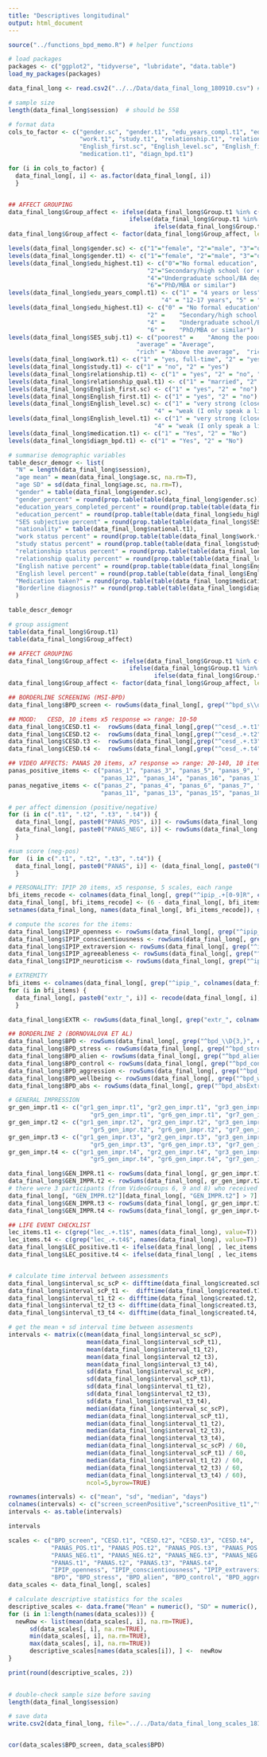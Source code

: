 ```yaml
---
title: "Descriptives longitudinal"
output: html_document
---
```



```r
source("../functions_bpd_memo.R") # helper functions

# load packages
packages <- c("ggplot2", "tidyverse", "lubridate", "data.table")
load_my_packages(packages)

```

```r
data_final_long <- read.csv2("../../Data/data_final_long_180910.csv") # all merged data, clean (attention check included)

# sample size
length(data_final_long$session)  # should be 558

# format data
cols_to_factor <- c("gender.sc", "gender.t1", "edu_years_compl.t1", "edu_highest.t1", "SES_subj.t1", "national.t1", 
                    "work.t1", "study.t1", "relationship.t1", "relationship_qual.t1", 
                    "English_first.sc", "English_level.sc", "English_first.t1", "English_level.t1", 
                    "medication.t1", "diagn_bpd.t1")

for (i in cols_to_factor) {
  data_final_long[, i] <- as.factor(data_final_long[, i]) 
  }


## AFFECT GROUPING
data_final_long$Group_affect <- ifelse(data_final_long$Group.t1 %in% c("1", "2", "3"), "positive", 
                                  ifelse(data_final_long$Group.t1 %in% c("4", "5", "6"), "neutral", 
                                         ifelse(data_final_long$Group.t1 %in% c("7", "8", "9"), "negative", NA)))
data_final_long$Group_affect <- factor(data_final_long$Group_affect, levels=c("1" = "positive", "2" = "neutral", "3"="negative"))

levels(data_final_long$gender.sc) <- c("1"="female", "2"="male", "3"="other", "4"="I don't want to tell")
levels(data_final_long$gender.t1) <- c("1"="female", "2"="male", "3"="other", "4"="I don't want to tell")
levels(data_final_long$edu_highest.t1) <- c("0"="No formal education", "1"="Primary school (or equivalent)", 
                                       "2"="Secondary/high school (or equivalent)", "3"="Vocational school (or equivalent)", 
                                       "4"="Undergraduate school/BA degree (or equivalent)", "5"="Graduate school/MA degree (or equivalent)", 
                                       "6"="PhD/MBA or similar")
levels(data_final_long$edu_years_compl.t1) <- c("1" = "4 years or less",	"2" =	"5-8 years", 	"3" =	"9-12 years", 
                                           "4" = "12-17 years", "5" = "17-20 years", "6" =	"more than 20 years")
levels(data_final_long$edu_highest.t1) <- c("0" = "No formal education", "1" =	"Primary school (or equivalent)", 
                                       "2" =	"Secondary/high school (or equivalent)", "3" =	"Vocational school (or equivalent)", 
                                       "4" =	"Undergraduate school/BA degree (or equivalent)", "5" =	"Graduate school/MA degree (or equivalent)", 
                                       "6" =	"PhD/MBA or similar")
levels(data_final_long$SES_subj.t1) <- c("poorest" =	"Among the poorest", "poorer" =	"Poor", "poor" = "Below average", 
                                    "average" = "Average", 
                                    "rich" = "Above the average",  "richer" =	"Wealthy", "richest"	= "Among the wealthiest")
levels(data_final_long$work.t1) <- c("1" = "yes, full-time", "2" = "yes, part-time", "3" = "yes, less than part time", "4" = "no")
levels(data_final_long$study.t1) <- c("1" = "no", "2" = "yes")
levels(data_final_long$relationship.t1) <- c("1" = "yes", "2" = "no", "3" = "other", "4" = "I don't want to tell")
levels(data_final_long$relationship_qual.t1) <- c("1" = "married", "2" = "living together", "3" = "not living together", "4" = "I don't want to tell")
levels(data_final_long$English_first.sc) <- c("1" = "yes", "2" = "no")
levels(data_final_long$English_first.t1) <- c("1" = "yes", "2" = "no")
levels(data_final_long$English_level.sc) <- c("1" = "very strong (close to native)", "2" = "strong (fluent)", "3" = "medium (I speak okay)", 
                                         "4" = "weak (I only speak a little)", "5" = "very weak" )
levels(data_final_long$English_level.t1) <- c("1" = "very strong (close to native)", "2" = "strong (fluent)", "3" = "medium (I speak okay)", 
                                         "4" = "weak (I only speak a little)", "5" = "very weak" )
levels(data_final_long$medication.t1) <- c("1" = "Yes", "2" = "No")
levels(data_final_long$diagn_bpd.t1) <- c("1" = "Yes", "2" = "No")

```

```r
# summarise demographic variables
table_descr_demogr <- list(
  "N" = length(data_final_long$session),
  "age mean" = mean(data_final_long$age.sc, na.rm=T), 
  "age SD" = sd(data_final_long$age.sc, na.rm=T),
  "gender" = table(data_final_long$gender.sc), 
  "gender_percent" = round(prop.table(table(data_final_long$gender.sc))*100, 2),
  "education_years_completed_percent" = round(prop.table(table(data_final_long$edu_years_compl.t1))*100, 2),
  "education_percent" = round(prop.table(table(data_final_long$edu_highest.t1))*100, 2), 
  "SES subjective percent" = round(prop.table(table(data_final_long$SES_subj.t1))*100, 2), 
  "nationality" = table(data_final_long$national.t1), 
  "work status percent" = round(prop.table(table(data_final_long$work.t1))*100, 2),
  "study status percent" = round(prop.table(table(data_final_long$study.t1))*100, 2),
  "relationship status percent" = round(prop.table(table(data_final_long$relationship.t1))*100, 2),
  "relationship quality percent" = round(prop.table(table(data_final_long$relationship_qual.t1))*100, 2),
  "English native percent" = round(prop.table(table(data_final_long$English_first.sc))*100, 2), 
  "English level percent" = round(prop.table(table(data_final_long$English_level.sc))*100, 2), 
  "Medication taken?" = round(prop.table(table(data_final_long$medication.t1))*100, 2), 
  "Borderline diagnosis?" = round(prop.table(table(data_final_long$diagn_bpd.t1))*100, 2)
  )

table_descr_demogr

# group assigment 
table(data_final_long$Group.t1)
table(data_final_long$Group_affect)


```

```r
## AFFECT GROUPING
data_final_long$Group_affect <- ifelse(data_final_long$Group.t1 %in% c("1", "2", "3"), "positive", 
                                  ifelse(data_final_long$Group.t1 %in% c("4", "5", "6"), "neutral", 
                                         ifelse(data_final_long$Group.t1 %in% c("7", "8", "9"), "negative", NA)))
data_final_long$Group_affect <- factor(data_final_long$Group_affect, levels=c("1" = "positive", "2" = "neutral", "3"="negative"))

## BORDERLINE SCREENING (MSI-BPD)
data_final_long$BPD_screen <- rowSums(data_final_long[, grep("^bpd_s\\d+", colnames(data_final_long), value=T)], na.rm=F)

## MOOD:   CESD, 10 items x5 response => range: 10-50
data_final_long$CESD.t1 <-  rowSums(data_final_long[,grep("^cesd_.+.t1", colnames(data_final_long), value=T)], na.rm=F)
data_final_long$CESD.t2 <-  rowSums(data_final_long[,grep("^cesd_.+.t2", colnames(data_final_long), value=T)], na.rm=F)
data_final_long$CESD.t3 <-  rowSums(data_final_long[,grep("^cesd_.+.t3", colnames(data_final_long), value=T)], na.rm=F)
data_final_long$CESD.t4 <-  rowSums(data_final_long[,grep("^cesd_.+.t4", colnames(data_final_long), value=T)], na.rm=F)

## VIDEO AFFECTS: PANAS 20 items, x7 response => range: 20-140, 10 items for positive, 10 items for negative affect
panas_positive_items <- c("panas_1", "panas_3", "panas_5", "panas_9", "panas_10",
                          "panas_12", "panas_14", "panas_16", "panas_17", "panas_19")
panas_negative_items <- c("panas_2", "panas_4", "panas_6", "panas_7", "panas_8",
                          "panas_11", "panas_13", "panas_15", "panas_18", "panas_20")

# per affect dimension (positive/negative)
for (i in c(".t1", ".t2", ".t3", ".t4")) {
  data_final_long[, paste0("PANAS_POS", i)] <- rowSums(data_final_long[, paste0(panas_positive_items, rep(paste0(i), 10))], na.rm = F)
  data_final_long[, paste0("PANAS_NEG", i)] <- rowSums(data_final_long[, paste0(panas_negative_items, rep(paste0(i), 10))], na.rm = F)
  }

#sum score (neg-pos)
for  (i in c(".t1", ".t2", ".t3", ".t4")) {
  data_final_long[, paste0("PANAS", i)] <- (data_final_long[, paste0("PANAS_POS", i)] - data_final_long[, paste0("PANAS_NEG", i)])
  }

# PERSONALITY: IPIP 20 items, x5 response, 5 scales, each range 
bfi_items_recode <- colnames(data_final_long[, grep("^ipip_.+[0-9]R", colnames(data_final_long), value=F)])
data_final_long[, bfi_items_recode] <- (6 - data_final_long[, bfi_items_recode])
setnames(data_final_long, names(data_final_long[, bfi_items_recode]), gsub(pattern="R", replacement="", names(data_final_long[, bfi_items_recode])))

# compute the scores for the items:
data_final_long$IPIP_openness <- rowSums(data_final_long[, grep("^ipip_agree", names(data_final_long), value=T)], na.rm=F)
data_final_long$IPIP_conscientiousness <- rowSums(data_final_long[, grep("^ipip_consc", names(data_final_long), value=T)], na.rm=F)
data_final_long$IPIP_extraversion <- rowSums(data_final_long[, grep("^ipip_extra", names(data_final_long), value=T)], na.rm=F)
data_final_long$IPIP_agreeableness <- rowSums(data_final_long[, grep("^ipip_agree", names(data_final_long), value=T)], na.rm=F)
data_final_long$IPIP_neuroticism <- rowSums(data_final_long[, grep("^ipip_neuro", names(data_final_long), value=T)], na.rm=F)

# EXTREMITY
bfi_items <- colnames(data_final_long[, grep("^ipip_", colnames(data_final_long), value=F)])
for (i in bfi_items) {
  data_final_long[, paste0("extr_", i)] <- recode(data_final_long[, i], "1" = 2, "2" = 1, "3" = 0, "4" = 1, "5" = 2)
  }

data_final_long$EXTR <- rowSums(data_final_long[, grep("extr_", colnames(data_final_long), value=T)], na.rm=F)

## BORDERLINE 2 (BORNOVALOVA ET AL)
data_final_long$BPD <- rowSums(data_final_long[, grep("^bpd_\\D{3,}", colnames(data_final_long), value=T)], na.rm=F)
data_final_long$BPD_stress <- rowSums(data_final_long[, grep("^bpd_stress+", colnames(data_final_long), value=T)], na.rm=F)
data_final_long$BPD_alien <- rowSums(data_final_long[, grep("^bpd_alien+", colnames(data_final_long), value=T)], na.rm=F)
data_final_long$BPD_control <- rowSums(data_final_long[, grep("^bpd_contr+", colnames(data_final_long), value=T)], na.rm=F)
data_final_long$BPD_aggression <- rowSums(data_final_long[, grep("^bpd_aggr+", colnames(data_final_long), value=T)], na.rm=F)
data_final_long$BPD_wellbeing <- rowSums(data_final_long[, grep("^bpd_wb+", colnames(data_final_long), value=T)], na.rm=F)
data_final_long$BPD_abs <- rowSums(data_final_long[, grep("^bpd_absExtra_+", colnames(data_final_long), value=T)], na.rm=F)

# GENERAL IMPRESSION
gr_gen_impr.t1 <- c("gr1_gen_impr.t1", "gr2_gen_impr.t1", "gr3_gen_impr.t1", "gr4_gen_impr.t1", 
                       "gr5_gen_impr.t1", "gr6_gen_impr.t1", "gr7_gen_impr.t1", "gr8_gen_impr.t1", "gr9_gen_impr.t1")
gr_gen_impr.t2 <- c("gr1_gen_impr.t2", "gr2_gen_impr.t2", "gr3_gen_impr.t2", "gr4_gen_impr.t2", 
                       "gr5_gen_impr.t2", "gr6_gen_impr.t2", "gr7_gen_impr.t2", "gr8_gen_impr.t2", "gr9_gen_impr.t2")
gr_gen_impr.t3 <- c("gr1_gen_impr.t3", "gr2_gen_impr.t3", "gr3_gen_impr.t3", "gr4_gen_impr.t3", 
                       "gr5_gen_impr.t3", "gr6_gen_impr.t3", "gr7_gen_impr.t3", "gr8_gen_impr.t3", "gr9_gen_impr.t3")
gr_gen_impr.t4 <- c("gr1_gen_impr.t4", "gr2_gen_impr.t4", "gr3_gen_impr.t4", "gr4_gen_impr.t4", 
                       "gr5_gen_impr.t4", "gr6_gen_impr.t4", "gr7_gen_impr.t4", "gr8_gen_impr.t4", "gr9_gen_impr.t4")

data_final_long$GEN_IMPR.t1 <- rowSums(data_final_long[, gr_gen_impr.t1], na.rm=T)  #given that every participant watched/rated one video only
data_final_long$GEN_IMPR.t2 <- rowSums(data_final_long[, gr_gen_impr.t2], na.rm=T)  #given that every participant watched/rated one video only
# there were 3 participants (from VideoGroups 6, 9 and 8) who received all general impression items by a technical mistake. This data should be handled as missing. 
data_final_long[, "GEN_IMPR.t2"][data_final_long[, "GEN_IMPR.t2"] > 7] <- NA 
data_final_long$GEN_IMPR.t3 <- rowSums(data_final_long[, gr_gen_impr.t3], na.rm=T)  #given that every participant watched/rated one video only
data_final_long$GEN_IMPR.t4 <- rowSums(data_final_long[, gr_gen_impr.t4], na.rm=T)  #given that every participant watched/rated one video only

## LIFE EVENT CHECKLIST
lec_items.t1 <- c(grep("lec_.+.t1$", names(data_final_long), value=T))
lec_items.t4 <- c(grep("lec_.+.t4$", names(data_final_long), value=T))
data_final_long$LEC_positive.t1 <- ifelse(data_final_long[ , lec_items.t1] == "1" | data_final_long[ , lec_items.t1] == "2", T, F)
data_final_long$LEC_positive.t4 <- ifelse(data_final_long[ , lec_items.t4] == "1" | data_final_long[ , lec_items.t4] == "2", T, F)



```


```r
# calculate time interval between assessments
data_final_long$interval_sc_scP <- difftime(data_final_long$created.scP, data_final_long$created.sc, units='mins')
data_final_long$interval_scP_t1 <-  difftime(data_final_long$created.t1, data_final_long$created.scP, units='mins')
data_final_long$interval_t1_t2 <- difftime(data_final_long$created.t2, data_final_long$created.t1, units='mins')
data_final_long$interval_t2_t3 <- difftime(data_final_long$created.t3, data_final_long$created.t2, units='mins')
data_final_long$interval_t3_t4 <- difftime(data_final_long$created.t4, data_final_long$created.t3, units='mins')

# get the mean + sd interval time between assesments
intervals <- matrix(c(mean(data_final_long$interval_sc_scP),
                      mean(data_final_long$interval_scP_t1),
                      mean(data_final_long$interval_t1_t2),
                      mean(data_final_long$interval_t2_t3),
                      mean(data_final_long$interval_t3_t4), 
                      sd(data_final_long$interval_sc_scP),
                      sd(data_final_long$interval_scP_t1),
                      sd(data_final_long$interval_t1_t2),
                      sd(data_final_long$interval_t2_t3),
                      sd(data_final_long$interval_t3_t4), 
                      median(data_final_long$interval_sc_scP),
                      median(data_final_long$interval_scP_t1),
                      median(data_final_long$interval_t1_t2),
                      median(data_final_long$interval_t2_t3),
                      median(data_final_long$interval_t3_t4), 
                      median(data_final_long$interval_sc_scP) / 60, 
                      median(data_final_long$interval_scP_t1) / 60, 
                      median(data_final_long$interval_t1_t2) / 60, 
                      median(data_final_long$interval_t2_t3) / 60, 
                      median(data_final_long$interval_t3_t4) / 60),
                      ncol=5,byrow=TRUE)

rownames(intervals) <- c("mean", "sd", "median", "days")
colnames(intervals) <- c("screen_screenPositive","screenPositive_t1","t1_t2", "t2_t3", "t3_t4")
intervals <- as.table(intervals)

intervals
```



```r
scales <- c("BPD_screen", "CESD.t1", "CESD.t2", "CESD.t3", "CESD.t4", 
            "PANAS_POS.t1", "PANAS_POS.t2", "PANAS_POS.t3", "PANAS_POS.t4", 
            "PANAS_NEG.t1", "PANAS_NEG.t2", "PANAS_NEG.t3", "PANAS_NEG.t4",
            "PANAS.t1", "PANAS.t2", "PANAS.t3", "PANAS.t4",
            "IPIP_openness", "IPIP_conscientiousness", "IPIP_extraversion", "IPIP_agreeableness", "IPIP_neuroticism", 
            "BPD", "BPD_stress", "BPD_alien", "BPD_control", "BPD_aggression", "BPD_abs")
data_scales <- data_final_long[, scales]    

# calculate descriptive statistics for the scales
descriptive_scales <- data.frame("Mean" = numeric(), "SD" = numeric(), "min" = numeric(), "max" = numeric())
for (i in 1:length(names(data_scales))) {
  newRow <- list(mean(data_scales[, i], na.rm=TRUE),
      sd(data_scales[, i], na.rm=TRUE),
      min(data_scales[, i], na.rm=TRUE),
      max(data_scales[, i], na.rm=TRUE))
      descriptive_scales[names(data_scales[i]), ] <-  newRow
}

print(round(descriptive_scales, 2))
  
```

```r
# double-check sample size before saving
length(data_final_long$session)

# save data
write.csv2(data_final_long, file="../../Data/data_final_long_scales_181121.csv")



```

```r
cor(data_scales$BPD_screen, data_scales$BPD)

```





